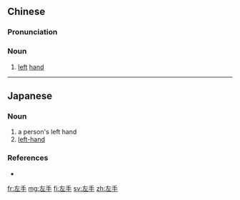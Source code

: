 ==Chinese==
{{zh-forms}}

===Pronunciation===
{{zh-pron
|m=zuǒshǒu
|c=zo2 sau2
|h=pfs=chó-sú
|md=cō̤-chiū
|mn=qz:chó͘-chhiú/xm,zz:chó-chhiú
|cat=n
}}

===Noun===
{{zh-noun}}

# [[left]] [[hand]]

----

==Japanese==
{{ja-kanjitab|ひだり|て|yomi=kun}}

===Noun===
{{ja-noun|ひだりて}}
# a person's left hand
# [[left-hand]]

===References===
* {{R:Shogakukan}}

[[fr:左手]]
[[mg:左手]]
[[fi:左手]]
[[sv:左手]]
[[zh:左手]]